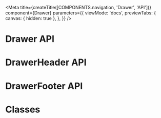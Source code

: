 
<Meta
  title={createTitle([COMPONENTS.navigation, 'Drawer', 'API'])}
  component={Drawer}
  parameters={{
    viewMode: 'docs',
    previewTabs: {
      canvas: { hidden: true },
    },
  }}
/>

# Drawer API

<ArgsTable of={Drawer} />

# DrawerHeader API

<ArgsTable of={DrawerHeader} />

# DrawerFooter API

<ArgsTable of={DrawerFooter} />

# Classes

<ArgsTable of={ClassesDummy} />
